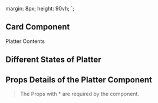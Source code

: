 
<Meta title="Design System|Platter" component={Platter} />

  margin: 8px;
  height: 90vh;
`;

## Card Component

<Preview>
  <Story name="Platter">
    <Container>
      <Platter headerName="Platter Header">Platter Contents</Platter>
    </Container>
  </Story>
</Preview>

## Different States of Platter

<Preview>
  <Story name="Teams Platter">
    <Container>
      <PlatterExample />
    </Container>
  </Story>
</Preview>

## Props Details of the Platter Component

<Props of={Platter} />

> The Props with \* are required by the component.
